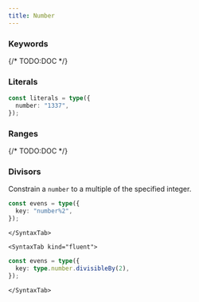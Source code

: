 ```yaml
---
title: Number
---
```



### Keywords

{/* TODO:DOC */}

### Literals

```ts twoslash
const literals = type({
  number: "1337",
});
```

### Ranges

{/* TODO:DOC */}

### Divisors

Constrain a `number` to a multiple of the specified integer.

<Tabs>
	<SyntaxTab kind="string">

```ts twoslash
const evens = type({
  key: "number%2",
});
```

    </SyntaxTab>

    <SyntaxTab kind="fluent">

```ts twoslash
const evens = type({
  key: type.number.divisibleBy(2),
});
```

    </SyntaxTab>

</Tabs>
